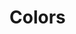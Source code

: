 

<Meta title="Colors" />

# Colors

<ColorPalette>
  <ColorItem
    title="theme.color.primary"
    subtitle="Blue"
    colors={[theme.color.primary]}
  />
  <ColorItem
    title="theme.color.secondary"
    subtitle="Grey"
    colors={[theme.color.secondary]}
  />
  <ColorItem
    title="theme.color.success"
    subtitle="Success"
    colors={[theme.color.success]}
  />
  <ColorItem
    title="theme.color.danger"
    subtitle="Danger"
    colors={[theme.color.danger]}
  />
  <ColorItem
    title="theme.color.warning"
    subtitle="Warning"
    colors={[theme.color.warning]}
  />
  <ColorItem
    title="theme.color.info"
    subtitle="Info"
    colors={[theme.color.info]}
  />
  <ColorItem
    title="theme.color.border"
    subtitle="Border"
    colors={[theme.color.border]}
  />

</ColorPalette>
